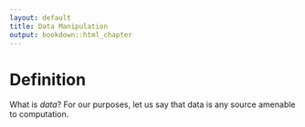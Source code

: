 ```yaml
---
layout: default
title: Data Manipulation
output: bookdown::html_chapter
---
```


# Definition

What is *data*? For our purposes, let us say that data is any source amenable to computation.
